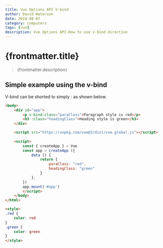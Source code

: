 ```yaml
---
title: Vue Options API V-bind
author: David Waterson
date: 2024-08-07
category: computers
tags: [vue]
description: Vue Options API-How to use v-bind directive
---
```

# {frontmatter.title}
> {frontmatter.description}

## Simple example using the v-bind

V-bind can be shorted to simply : as shown below.


```html
<body>        
    <div id="app">
        <p v-bind:class="paraClass">Paragraph style is red</p>
        <h3 :class="headingClass">Heading style is green</h3>
    </div>  

    <script src="https://unpkg.com/vue@3/dist/vue.global.js"></script>
    
    <script>
        const { createApp } = Vue
        const app = createApp ({
            data () {
                return {
                    paraClass: "red",
                    headingClass: "green"
                }
            },
        })
        app.mount('#app')
        </script>
    </body>
</html>

<style>
.red {
    color: red
}
.green {
    color: green
}
</style>

```
